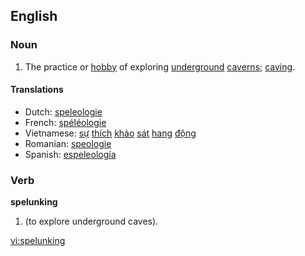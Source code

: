 ==English==
===Noun===
{{wikipedia}}
{{en-noun|-}}

# The practice or [[hobby]] of exploring [[underground]] [[caverns]]; [[caving]].

====Translations====
*Dutch: [[speleologie]] {{f}}
*French: [[spéléologie]] {{f}}
*Vietnamese: [[sự]] [[thích]] [[khảo]] [[sát]] [[hang#Vietnamese|hang]] [[động]]
*Romanian: [[speologie]] {{f}}
*Spanish: [[espeleología]]

===Verb===
'''spelunking'''

# {{present participle of|[[spelunk]]}} (to explore underground caves).

[[vi:spelunking]]